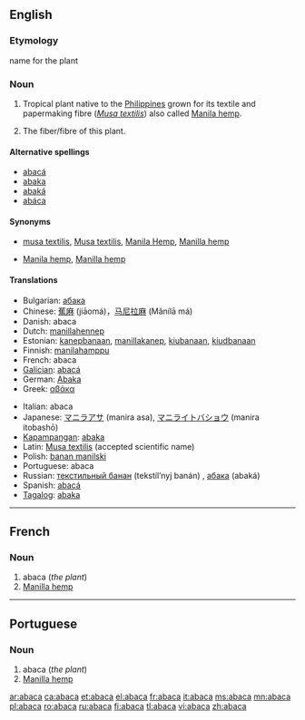 {{wikisource1911Enc|Abaca}}
==English==

===Etymology===
{{etyl|tl}} name for the plant

===Noun===
{{en-noun|s|-}}

# Tropical plant native to the [[Philippines]] grown for its textile and papermaking fibre (''[[Musa textilis]]'') also called [[Manila hemp]].
# {{uncountable}} The fiber/fibre of this plant.

====Alternative spellings====
*[[abacá]]
*[[abaka]]
*[[abaká]]
*[[abáca]]

====Synonyms====
* {{sense|plant}} [[musa textilis]], [[Musa textilis]], [[Manila Hemp]], [[Manilla hemp]]
* {{sense|fibre}} [[Manila hemp]], [[Manilla hemp]]

====Translations====
{{trans-top|plant}}
*Bulgarian: [[абака]] {{f}}
*Chinese: [[蕉麻]] (jiāomá)，[[马尼拉麻]] (Mǎnílā má)
*Danish: abaca
*Dutch: [[manillahennep]] {{m}}
*Estonian: [[kanepbanaan]], [[manillakanep]], [[kiubanaan]], [[kiudbanaan]]
*Finnish: [[manilahamppu]]
*French: abaca {{m}}
*[[Galician]]: [[abacá]]
*German: [[Abaka]]
*Greek: [[αβάκα]] {{f}}
{{trans-mid}}
*Italian: abaca {{f}}
*Japanese: [[マニラアサ]] (manira asa), [[マニライトバショウ]] (manira itobashō)
*[[Kapampangan]]: [[abaka]]
*Latin: [[Musa textilis]] (accepted scientific name)
*Polish: [[banan manilski]] {{m}}
*Portuguese: abaca {{m}}
*Russian: [[текстильный банан]] (tekstíl’nyj banán) {{m}}, [[абака]] (abaká) {{f}}
*Spanish: [[abacá]] {{m}}
*[[Tagalog]]: [[abaka]]
{{trans-bottom}}

{{trans-see|fiber/fibre|Manila hemp}}

----

==French==

===Noun===
{{infl|fr|noun|g=m}}

# abaca (''the plant'')
# [[Manilla hemp]]

----

==Portuguese==

===Noun===
{{infl|pt|noun}}

# abaca (''the plant'')
# [[Manilla hemp]]

[[ar:abaca]]
[[ca:abaca]]
[[et:abaca]]
[[el:abaca]]
[[fr:abaca]]
[[it:abaca]]
[[ms:abaca]]
[[mn:abaca]]
[[pl:abaca]]
[[ro:abaca]]
[[ru:abaca]]
[[fi:abaca]]
[[tl:abaca]]
[[vi:abaca]]
[[zh:abaca]]